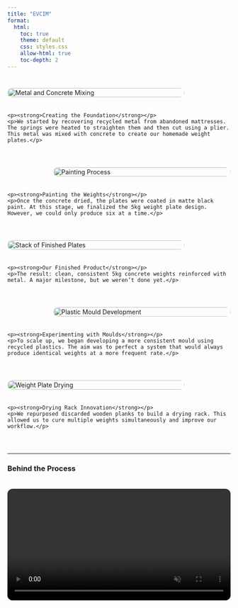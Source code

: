 ```yaml
---
title: "EVCIM"
format: 
  html:
    toc: true
    theme: default
    css: styles.css
    allow-html: true
    toc-depth: 2
---
```




<style>
  .project-entry {
    display: flex;
    flex-wrap: wrap;
    align-items: center;
    margin: 40px 0;
    gap: 20px;
  }

  .project-entry.reverse {
    flex-direction: row-reverse;
  }

  .project-thumb {
    width: 100%;
    max-width: 400px;
    height: auto;
    border-radius: 12px;
    transition: transform 0.3s ease;
  }

  .project-thumb:hover {
    transform: scale(1.03);
  }

  .project-text {
    flex: 1;
    min-width: 250px;
  }

  video {
    width: 100%;
    max-width: 800px;
    border-radius: 12px;
    margin: 20px 0;
  }

  .centered-cta {
    text-align: center;
    margin-top: 20px;
  }

  .centered-cta a {
    text-decoration: none;
    color: inherit;
    font-weight: bold;
    display: inline-flex;
    align-items: center;
    gap: 8px;
  }

  .centered-cta img {
    width: 30px;
  }
</style>

<div class="project-entry">
  <img src="no-paint.jpg" alt="Metal and Concrete Mixing" class="project-thumb" />
  <div class="project-text">
    <p><strong>Creating the Foundation</strong></p>
    <p>We started by recovering recycled metal from abandoned mattresses. The springs were heated to straighten them and then cut using a plier. This metal was mixed with concrete to create our homemade weight plates.</p>
  </div>
</div>

<div class="project-entry reverse">
  <img src="painting.jpg" alt="Painting Process" class="project-thumb" />
  <div class="project-text">
    <p><strong>Painting the Weights</strong></p>
    <p>Once the concrete dried, the plates were coated in matte black paint. At this stage, we finalized the 5kg weight plate design. However, we could only produce six at a time.</p>
  </div>
</div>

<div class="project-entry">
  <img src="final-image.jpg" alt="Stack of Finished Plates" class="project-thumb" />
  <div class="project-text">
    <p><strong>Our Finished Product</strong></p>
    <p>The result: clean, consistent 5kg concrete weights reinforced with metal. A major milestone, but we weren’t done yet.</p>
  </div>
</div>

<div class="project-entry reverse">
  <img src="mould.jpg" alt="Plastic Mould Development" class="project-thumb" />
  <div class="project-text">
    <p><strong>Experimenting with Moulds</strong></p>
    <p>To scale up, we began developing a more consistent mould using recycled plastics. The aim was to perfect a system that would always produce identical weights at a more frequent rate.</p>
  </div>
</div>

<div class="project-entry">
  <img src="finised-weight.jpg" alt="Weight Plate Drying" class="project-thumb" />
  <div class="project-text">
    <p><strong>Drying Rack Innovation</strong></p>
    <p>We repurposed discarded wooden planks to build a drying rack. This allowed us to cure multiple weights simultaneously and improve our workflow.</p>
  </div>
</div>

---

### Behind the Process

<video controls muted autoplay loop playsinline>
  <source src="../Videos/metal-bending.mp4" type="video/mp4">
  Your browser does not support the video tag.
</video>

<p><em>This clip shows part of our early-stage process: heating and bending metal taken from mattress springs — a key reinforcement element in the final weight.</em></p>

---

### Transport Tactics

<div class="project-entry reverse">
  <img src="transport.jpg" alt="Transporting Mattress" class="project-thumb" />
  <div class="project-text">
    <p><em>You might be wondering how we brought the mattresses home...</em></p>
    <p><strong>This is how.</strong> Do not try this at home — unless you're feeling lucky and you have a very good excuse to the guards.</p>
  </div>
</div>

---

### Reflection

<p>At the core of the EVCIM project is a belief that <strong>fitness should be accessible to everyone</strong>. Gym equipment, especially weights, can be expensive — but through recycling, creativity, and sheer trial-and-error, we’ve managed to design <strong>affordable, functional weights</strong> from materials that would’ve ended up in landfills.</p>

<p>We’re not just making plates — we’re building a <strong>movement</strong> where passion meets sustainability. And we’re not stopping until <strong>everyone</strong> can train, lift, and grow without breaking the bank.</p>

<div class="centered-cta">
  <a href="https://www.instagram.com/_evcim_" target="_blank">
    <img src="https://cdn-icons-png.flaticon.com/512/2111/2111463.png" alt="Instagram">
    Follow us on Instagram: @_evcim_
  </a>
</div>
